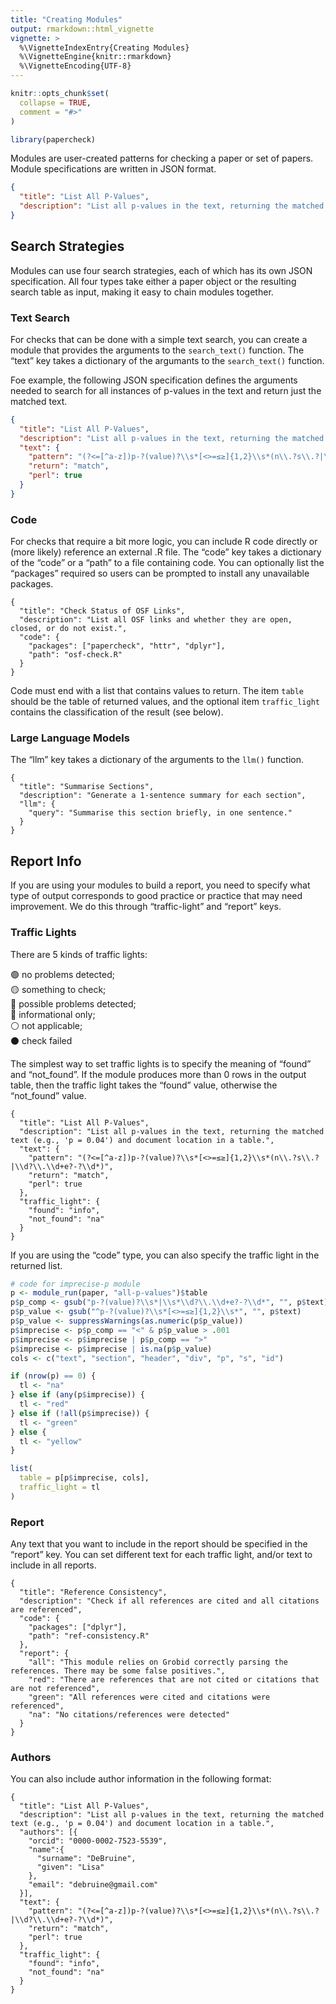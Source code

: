 ```yaml
---
title: "Creating Modules"
output: rmarkdown::html_vignette
vignette: >
  %\VignetteIndexEntry{Creating Modules}
  %\VignetteEngine{knitr::rmarkdown}
  %\VignetteEncoding{UTF-8}
---
```


```r
knitr::opts_chunk$set(
  collapse = TRUE,
  comment = "#>"
)
```

```r
library(papercheck)
```

Modules are user-created patterns for checking a paper or set of papers. Module specifications are written in JSON format. 

``` json
{
  "title": "List All P-Values",
  "description": "List all p-values in the text, returning the matched text (e.g., 'p = 0.04') and document location in a table."
}
```

## Search Strategies

Modules can use four search strategies, each of which has its own JSON specification. All four types take either a paper object or the resulting search table as input, making it easy to chain modules together. 

### Text Search

For checks that can be done with a simple text search, you can create a module that provides the arguments to the `search_text()` function. The "text" key takes a dictionary of the argumants to the `search_text()` function.

Foe example, the following JSON specification defines the arguments needed to search for all instances of p-values in the text and return just the matched text. 

``` json
{
  "title": "List All P-Values",
  "description": "List all p-values in the text, returning the matched text (e.g., 'p = 0.04') and document location in a table.",
  "text": {
    "pattern": "(?<=[^a-z])p-?(value)?\\s*[<>=≤≥]{1,2}\\s*(n\\.?s\\.?|\\d?\\.\\d+e?-?\\d*)",
    "return": "match",
    "perl": true
  }
}
```

### Code

For checks that require a bit more logic, you can include R code directly or (more likely) reference an external .R file. The "code" key takes a dictionary of the "code" or a "path" to a file containing code. You can optionally list the "packages" required so users can be prompted to install any unavailable packages.


```
{
  "title": "Check Status of OSF Links",
  "description": "List all OSF links and whether they are open, closed, or do not exist.",
  "code": {
    "packages": ["papercheck", "httr", "dplyr"],
    "path": "osf-check.R"
  }
}
```

Code must end with a list that contains values to return. The item `table` should be the table of returned values, and the optional item `traffic_light` contains the classification of the result (see below).


### Large Language Models

The "llm" key takes a dictionary of the arguments to the `llm()` function.

```
{
  "title": "Summarise Sections",
  "description": "Generate a 1-sentence summary for each section",
  "llm": {
    "query": "Summarise this section briefly, in one sentence."
  }
}

```


## Report Info

If you are using your modules to build a report, you need to specify what type of output corresponds to good practice or practice that may need improvement. We do this through "traffic-light" and "report" keys.

### Traffic Lights

There are 5 kinds of traffic lights:

<style>
  h2.na::before { content: '⚪️ '; }
  h2.fail::before { content: '⚫️ '; }
  h2.info::before { content: '🔵 '; }
  h2.red::before { content: '🔴 '; }
  h2.yellow::before { content: '🟡 '; }
  h2.green::before { content: '🟢 '; }
</style>


🟢 no problems detected;<br>
🟡 something to check;<br>
🔴 possible problems detected;<br>
🔵 informational only;<br>
⚪️ not applicable;<br>
⚫️ check failed


The simplest way to set traffic lights is to specify the meaning of "found" and "not_found". If the module produces more than 0 rows in the output table, then the traffic light takes the "found" value, otherwise the "not_found" value.

```
{
  "title": "List All P-Values",
  "description": "List all p-values in the text, returning the matched text (e.g., 'p = 0.04') and document location in a table.",
  "text": {
    "pattern": "(?<=[^a-z])p-?(value)?\\s*[<>=≤≥]{1,2}\\s*(n\\.?s\\.?|\\d?\\.\\d+e?-?\\d*)",
    "return": "match",
    "perl": true
  },
  "traffic_light": {
    "found": "info",
    "not_found": "na"
  }
}
```

If you are using the "code" type, you can also specify the traffic light in the returned list.

```r
# code for imprecise-p module
p <- module_run(paper, "all-p-values")$table
p$p_comp <- gsub("p-?(value)?\\s*|\\s*\\d?\\.\\d+e?-?\\d*", "", p$text)
p$p_value <- gsub("^p-?(value)?\\s*[<>=≤≥]{1,2}\\s*", "", p$text)
p$p_value <- suppressWarnings(as.numeric(p$p_value))
p$imprecise <- p$p_comp == "<" & p$p_value > .001
p$imprecise <- p$imprecise | p$p_comp == ">"
p$imprecise <- p$imprecise | is.na(p$p_value)
cols <- c("text", "section", "header", "div", "p", "s", "id")

if (nrow(p) == 0) {
  tl <- "na"
} else if (any(p$imprecise)) {
  tl <- "red"
} else if (!all(p$imprecise)) {
  tl <- "green"
} else {
  tl <- "yellow"
}

list(
  table = p[p$imprecise, cols],
  traffic_light = tl
)
```

### Report

Any text that you want to include in the report should be specified in the "report" key. You can set different text for each traffic light, and/or text to include in all reports.

```
{
  "title": "Reference Consistency",
  "description": "Check if all references are cited and all citations are referenced",
  "code": {
    "packages": ["dplyr"],
    "path": "ref-consistency.R"
  },
  "report": {
    "all": "This module relies on Grobid correctly parsing the references. There may be some false positives.",
    "red": "There are references that are not cited or citations that are not referenced",
    "green": "All references were cited and citations were referenced",
    "na": "No citations/references were detected"
  }
}
```

### Authors

You can also include author information in the following format:

```
{
  "title": "List All P-Values",
  "description": "List all p-values in the text, returning the matched text (e.g., 'p = 0.04') and document location in a table.",
  "authors": [{
    "orcid": "0000-0002-7523-5539",
    "name":{
      "surname": "DeBruine",
      "given": "Lisa"
    },
    "email": "debruine@gmail.com"
  }],
  "text": {
    "pattern": "(?<=[^a-z])p-?(value)?\\s*[<>=≤≥]{1,2}\\s*(n\\.?s\\.?|\\d?\\.\\d+e?-?\\d*)",
    "return": "match",
    "perl": true
  },
  "traffic_light": {
    "found": "info",
    "not_found": "na"
  }
}
```
